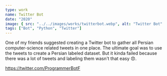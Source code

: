 ```yaml
---
type: work
name: Twitter Bot
date: "2020"
image: { src: "../../images/works/twitterbot.webp", alt: "Twitter Bot" }
tags: ["Bot", "Python", "Twitter"]
---
```


One of my friends suggested creating a Twitter bot to gather all Persian computer-science related tweets in one place. The ultimate goal was to use the tweets to create a Persian labeled dataset. But it kinda failed because there was a lot of tweets and labeling them wasn't that easy 😞.

https://twitter.com/ProgrammerBotF



